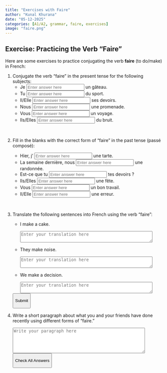 ```yaml
---
title: "Exercises with Faire"
author: "Kunal Khurana"
date: "05-12-2025"
categories: [A1/A2, grammar, faire, exercises]
image: "faire.png"
---
```


::: {.content-visible when-profile="english"}
# Exercise: Practicing the Verb "Faire"

Here are some exercises to practice conjugating the verb **faire** (to do/make) in French:

1.  Conjugate the verb "faire" in the present tense for the following subjects:
    -   Je <input type="text" placeholder="Enter answer here" oninput="checkAnswer(this, 'fais')"> un gâteau.
    -   Tu <input type="text" placeholder="Enter answer here" oninput="checkAnswer(this, 'fais')"> du sport.
    -   Il/Elle <input type="text" placeholder="Enter answer here" oninput="checkAnswer(this, 'fait')"> ses devoirs.
    -   Nous <input type="text" placeholder="Enter answer here" oninput="checkAnswer(this, 'faisons')"> une promenade.
    -   Vous <input type="text" placeholder="Enter answer here" oninput="checkAnswer(this, 'faites')"> un voyage.
    -   Ils/Elles <input type="text" placeholder="Enter answer here" oninput="checkAnswer(this, 'font')"> du bruit.

<br>

2.  Fill in the blanks with the correct form of "faire" in the past tense (passé composé):

    -   Hier, j' <input type="text" placeholder="Enter answer here" oninput="checkAnswer(this, 'ai fait')"> une tarte.
    -   La semaine dernière, nous <input type="text" placeholder="Enter answer here" oninput="checkAnswer(this, 'avons fait')"> une randonnée.
    -   Est-ce que tu <input type="text" placeholder="Enter answer here" oninput="checkAnswer(this, 'as fait')"> tes devoirs ?
    -   Ils/Elles <input type="text" placeholder="Enter answer here" oninput="checkAnswer(this, 'ont fait')"> une fête.
    -   Vous <input type="text" placeholder="Enter answer here" oninput="checkAnswer(this, 'avez fait')"> un bon travail.
    -   Il/Elle <input type="text" placeholder="Enter answer here" oninput="checkAnswer(this, 'a fait')"> une erreur.

<br>

```{=html}
<script>
function checkAnswer(input, correctAnswer) {
    const userAnswer = input.value.trim().toLowerCase();
    const feedback = input.nextElementSibling;
    if (!feedback) {
        const span = document.createElement('span');
        span.style.marginLeft = '10px';
        input.parentNode.appendChild(span);
    }
    if (userAnswer === correctAnswer) {
        input.nextElementSibling.textContent = "Correct! +10 points";
        input.nextElementSibling.style.color = "green";
    } else if (userAnswer) {
        input.nextElementSibling.textContent = "Try again!";
        input.nextElementSibling.style.color = "red";
    } else {
        input.nextElementSibling.textContent = "";
    }
}

function checkAllAnswers() {
    const inputs = document.querySelectorAll('input[type="text"]');
    inputs.forEach(input => {
        const correctAnswer = input.getAttribute('oninput').match(/'([^']+)'/)[1];
        checkAnswer(input, correctAnswer);
    });
}
</script>
```

3.  Translate the following sentences into French using the verb "faire":

    -   I make a cake.\

        ```{=html}
        <textarea placeholder="Enter your translation here" rows="2" cols="50"></textarea>
        ```

    -   They make noise.\

        ```{=html}
        <textarea placeholder="Enter your translation here" rows="2" cols="50"></textarea>
        ```

    -   We make a decision.\

        ```{=html}
        <textarea placeholder="Enter your translation here" rows="2" cols="50"></textarea>
        ```

    <button onclick="showAllTranslations()">

    Submit

    </button>

```{=html}
<script>
function showAllTranslations() {
    const translations = [
        { input: document.querySelectorAll('textarea')[0], correct: 'Je fais un gâteau.' },
        { input: document.querySelectorAll('textarea')[1], correct: 'Ils/Elles font du bruit.' },
        { input: document.querySelectorAll('textarea')[2], correct: 'Nous prenons une décision.' }
    ];

    translations.forEach(({ input, correct }) => {
        let feedback = input.nextElementSibling;

        if (!feedback || feedback.tagName !== 'SPAN') {
            feedback = document.createElement('span');
            feedback.style.marginLeft = '10px';
            input.parentNode.appendChild(feedback);
        }

        const userTranslation = input.value.trim();
        if (userTranslation.toLowerCase() === correct.toLowerCase()) {
            feedback.textContent = "Correct! The translation is: " + correct;
            feedback.style.color = "green";
        } else {
            feedback.textContent = "The correct translation is: " + correct;
            feedback.style.color = "red";
        }
    });

    // Ensure the button remains visible after feedback is displayed
    document.querySelector('button[onclick="showAllTranslations()"]').scrollIntoView({ behavior: 'smooth', block: 'center' });
}
</script>
```

4.  Write a short paragraph about what you and your friends have done recently using different forms of "faire."

    ```{=html}
    <textarea placeholder="Write your paragraph here" rows="5" cols="50"></textarea>
    ```

    <button onclick="checkAllAnswers()">

    Check All Answers

    </button>

    ```{=html}
    <script>
    function checkAllAnswers() {
        const paragraphInput = document.querySelector('textarea');
        const feedback = paragraphInput.nextElementSibling || document.createElement('span');

        if (!feedback.parentNode) {
            feedback.style.marginLeft = '10px';
            paragraphInput.parentNode.appendChild(feedback);
        }

        const userParagraph = paragraphInput.value.trim();
        if (userParagraph.toLowerCase().includes('faire')) {
            feedback.textContent = "Good job! You used the verb 'faire' in your paragraph.";
            feedback.style.color = "green";
        } else {
            feedback.textContent = "Try again! Make sure to include the verb 'faire' in your paragraph.";
            feedback.style.color = "red";
        }
    }
    </script>
    ```
:::